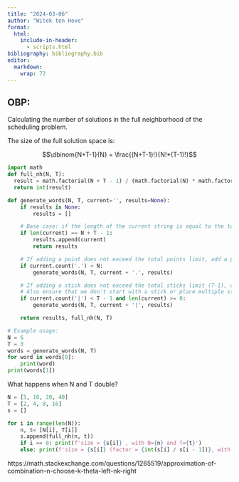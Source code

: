 ```yaml
---
title: "2024-03-06"
author: "Witek ten Hove"
format:
  html:
    include-in-header:
      - scripts.html
bibliography: bibliography.bib
editor: 
  markdown: 
    wrap: 72
---
```


## OBP:

Calculating the number of solutions in the full neighborhood of the
scheduling problem.

The size of the full solution space is:

$$\dbinom{N+T-1}{N} = \frac{(N+T-1)!}{N!*(T-1)!}$$

```python
import math
def full_nh(N, T):
  result = math.factorial(N + T - 1) / (math.factorial(N) * math.factorial(T - 1))
  return int(result)

def generate_words(N, T, current='', results=None):
    if results is None:
        results = []

    # Base case: if the length of the current string is equal to the total length required
    if len(current) == N + T - 1:
        results.append(current)
        return results

    # If adding a point does not exceed the total points limit, add a point and recurse
    if current.count('.') < N:
        generate_words(N, T, current + '.', results)

    # If adding a stick does not exceed the total sticks limit (T-1), add a stick and recurse
    # Also ensure that we don't start with a stick or place multiple sticks consecutively
    if current.count('|') < T - 1 and len(current) >= 0:
        generate_words(N, T, current + '|', results)

    return results, full_nh(N, T)

# Example usage:
N = 6
T = 3
words = generate_words(N, T)
for word in words[0]:
    print(word)
print(words[1])
```

What happens when N and T double?

```python
N = [5, 10, 20, 40]
T = [2, 4, 8, 16]
s = []

for i in range(len(N)):
    n, t= [N[i], T[i]]
    s.append(full_nh(n, t))
    if i == 0: print(f'size = {s[i]} , with N={n} and T={t}')
    else: print(f'size = {s[i]} (factor = {int(s[i] / s[i - 1])}, with N={n} and T={t}')
```
https://math.stackexchange.com/questions/1265519/approximation-of-combination-n-choose-k-theta-left-nk-right


